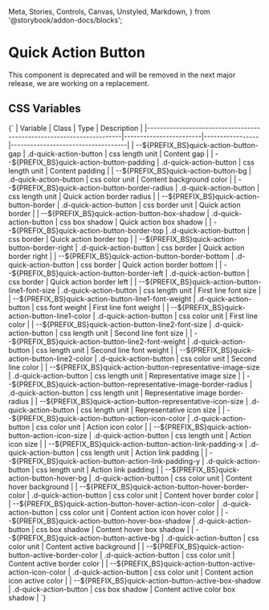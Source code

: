   Meta,
  Stories,
  Controls,
  Canvas,
  Unstyled,
  Markdown,
} from '@storybook/addon-docs/blocks';


<Meta of={DQuickActionButtonStories} />

# Quick Action Button

<Unstyled>
  <DAlert theme="danger">
    <span>This component is deprecated and will be removed in the next major release, we are working on a replacement.</span>
  </DAlert>
</Unstyled>

## CSS Variables

<Markdown>
  {`
| Variable                                                             | Class                  | Type            | Description                        |
|----------------------------------------------------------------------|------------------------|-----------------|------------------------------------|
| --${PREFIX_BS}quick-action-button-gap                                | .d-quick-action-button | css length unit | Content gap                        |
| --${PREFIX_BS}quick-action-button-padding                            | .d-quick-action-button | css length unit | Content padding                    |
| --${PREFIX_BS}quick-action-button-bg                                 | .d-quick-action-button | css color unit  | Content background color           |
| --${PREFIX_BS}quick-action-button-border-radius                      | .d-quick-action-button | css length unit | Quick action border radius         |
| --${PREFIX_BS}quick-action-button-border                             | .d-quick-action-button | css border unit | Quick action border                |
| --${PREFIX_BS}quick-action-button-box-shadow                         | .d-quick-action-button | css box shadow  | Quick action box shadow            |
| --${PREFIX_BS}quick-action-button-border-top                         | .d-quick-action-button | css border      | Quick action border top            |
| --${PREFIX_BS}quick-action-button-border-right                       | .d-quick-action-button | css border      | Quick action border right          |
| --${PREFIX_BS}quick-action-button-border-bottom                      | .d-quick-action-button | css border      | Quick action border bottom         |
| --${PREFIX_BS}quick-action-button-border-left                        | .d-quick-action-button | css border      | Quick action border left           |
| --${PREFIX_BS}quick-action-button-line1-font-size                    | .d-quick-action-button | css length unit | First line font size               |
| --${PREFIX_BS}quick-action-button-line1-font-weight                  | .d-quick-action-button | css font weight | First line font weight             |
| --${PREFIX_BS}quick-action-button-line1-color                        | .d-quick-action-button | css color unit  | First line color                   |
| --${PREFIX_BS}quick-action-button-line2-font-size                    | .d-quick-action-button | css length unit | Second line font size              |
| --${PREFIX_BS}quick-action-button-line2-font-weight                  | .d-quick-action-button | css length unit | Second line font weight            |
| --${PREFIX_BS}quick-action-button-line2-color                        | .d-quick-action-button | css color unit  | Second line color                  |
| --${PREFIX_BS}quick-action-button-representative-image-size          | .d-quick-action-button | css length unit | Representative image size          |
| --${PREFIX_BS}quick-action-button-representative-image-border-radius | .d-quick-action-button | css length unit | Representative image border-radius |
| --${PREFIX_BS}quick-action-button-representative-icon-size           | .d-quick-action-button | css length unit | Representative icon size           |
| --${PREFIX_BS}quick-action-button-action-icon-color                  | .d-quick-action-button | css color unit  | Action icon color                  |
| --${PREFIX_BS}quick-action-button-action-icon-size                   | .d-quick-action-button | css length unit | Action icon size                   |
| --${PREFIX_BS}quick-action-button-action-link-padding-x              | .d-quick-action-button | css length unit | Action link padding                |
| --${PREFIX_BS}quick-action-button-action-link-padding-y              | .d-quick-action-button | css length unit | Action link padding                |
| --${PREFIX_BS}quick-action-button-hover-bg                           | .d-quick-action-button | css color unit  | Content hover background           |
| --${PREFIX_BS}quick-action-button-hover-border-color                 | .d-quick-action-button | css color unit  | Content hover border color         |
| --${PREFIX_BS}quick-action-button-hover-action-icon-color            | .d-quick-action-button | css color unit  | Content action icon hover color    |
| --${PREFIX_BS}quick-action-button-hover-box-shadow                   | .d-quick-action-button | css box shadow  | Content hover box shadow           |
| --${PREFIX_BS}quick-action-button-active-bg                          | .d-quick-action-button | css color unit  | Content active background          |
| --${PREFIX_BS}quick-action-button-active-border-color                | .d-quick-action-button | css color unit  | Content active border color        |
| --${PREFIX_BS}quick-action-button-active-action-icon-color           | .d-quick-action-button | css color unit  | Content action icon active color   |
| --${PREFIX_BS}quick-action-button-active-box-shadow                  | .d-quick-action-button | css box shadow  | Content active color box shadow    |
  `}
</Markdown>
<Canvas of={DQuickActionButtonStories.PersonalInfo} />
<Controls of={DQuickActionButtonStories.PersonalInfo} />
<Stories />
